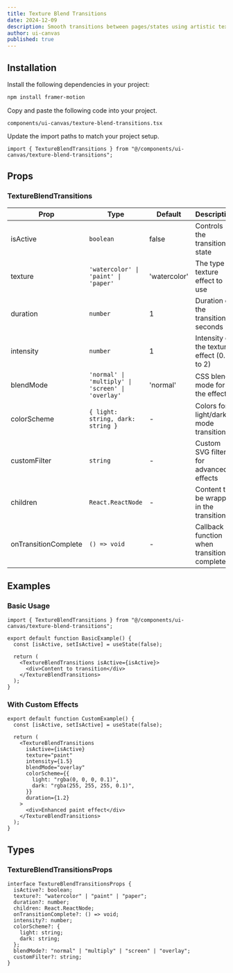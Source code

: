 ```yaml
---
title: Texture Blend Transitions
date: 2024-12-09
description: Smooth transitions between pages/states using artistic textures like watercolor, paint, and paper tears.
author: ui-canvas
published: true
---
```


<ComponentPreview name="texture-blend-transitions-demo" />

## Installation

<Steps>

<Step>Install the following dependencies in your project:</Step>

```bash
npm install framer-motion
```

<Step>Copy and paste the following code into your project.</Step>

`components/ui-canvas/texture-blend-transitions.tsx`

<ComponentSource name="texture-blend-transitions" />

<Step>Update the import paths to match your project setup.</Step>

```tsx
import { TextureBlendTransitions } from "@/components/ui-canvas/texture-blend-transitions";
```

</Steps>

## Props

### TextureBlendTransitions

| Prop                 | Type                                              | Default      | Description                                 |
| -------------------- | ------------------------------------------------- | ------------ | ------------------------------------------- |
| isActive             | `boolean`                                         | false        | Controls the transition state               |
| texture              | `'watercolor' \| 'paint' \| 'paper'`              | 'watercolor' | The type of texture effect to use           |
| duration             | `number`                                          | 1            | Duration of the transition in seconds       |
| intensity            | `number`                                          | 1            | Intensity of the texture effect (0.1 to 2)  |
| blendMode            | `'normal' \| 'multiply' \| 'screen' \| 'overlay'` | 'normal'     | CSS blend mode for the effect               |
| colorScheme          | `{ light: string, dark: string }`                 | -            | Colors for light/dark mode transitions      |
| customFilter         | `string`                                          | -            | Custom SVG filter for advanced effects      |
| children             | `React.ReactNode`                                 | -            | Content to be wrapped in the transition     |
| onTransitionComplete | `() => void`                                      | -            | Callback function when transition completes |

## Examples

### Basic Usage

```tsx
import { TextureBlendTransitions } from "@/components/ui-canvas/texture-blend-transitions";

export default function BasicExample() {
  const [isActive, setIsActive] = useState(false);

  return (
    <TextureBlendTransitions isActive={isActive}>
      <div>Content to transition</div>
    </TextureBlendTransitions>
  );
}
```

### With Custom Effects

```tsx
export default function CustomExample() {
  const [isActive, setIsActive] = useState(false);

  return (
    <TextureBlendTransitions
      isActive={isActive}
      texture="paint"
      intensity={1.5}
      blendMode="overlay"
      colorScheme={{
        light: "rgba(0, 0, 0, 0.1)",
        dark: "rgba(255, 255, 255, 0.1)",
      }}
      duration={1.2}
    >
      <div>Enhanced paint effect</div>
    </TextureBlendTransitions>
  );
}
```

## Types

### TextureBlendTransitionsProps

```tsx
interface TextureBlendTransitionsProps {
  isActive?: boolean;
  texture?: "watercolor" | "paint" | "paper";
  duration?: number;
  children: React.ReactNode;
  onTransitionComplete?: () => void;
  intensity?: number;
  colorScheme?: {
    light: string;
    dark: string;
  };
  blendMode?: "normal" | "multiply" | "screen" | "overlay";
  customFilter?: string;
}
```
